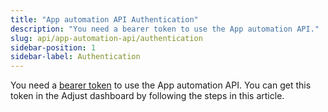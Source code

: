 ```yaml
---
title: "App automation API Authentication"
description: "You need a bearer token to use the App automation API."
slug: api/app-automation-api/authentication
sidebar-position: 1
sidebar-label: Authentication
---
```


You need a [bearer token](https://developer.mozilla.org/en-US/docs/Web/HTTP/Authentication) to use the App automation API. You can get this token in the Adjust dashboard by following the steps in this article.


<Authentication />
